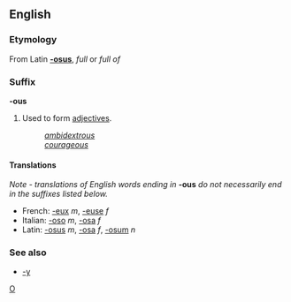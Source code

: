==English==
===Etymology===
From Latin '''[[-osus]]''', ''full'' or ''full of''

===Suffix===
'''-ous'''

#Used to form [[adjective]]s.
#:''[[ambidextrous]]''
#:''[[courageous]]''

====Translations====
''Note - translations of English words ending in'' '''-ous''' ''do not necessarily end in the suffixes listed below.''

*French: [[-eux]] ''m'', [[-euse]] ''f''
*Italian: [[-oso]] ''m'', [[-osa]] ''f''
*Latin: [[-osus]] ''m'', [[-osa]] ''f'', [[-osum]] ''n''

===See also===
*[[-y]]

[[Category:English suffixes|O]]